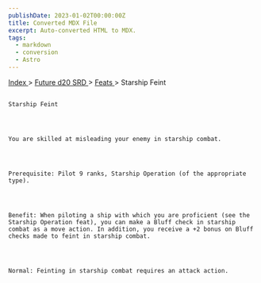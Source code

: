 ```yaml
---
publishDate: 2023-01-02T00:00:00Z
title: Converted MDX File
excerpt: Auto-converted HTML to MDX.
tags:
  - markdown
  - conversion
  - Astro
---
```


[
Index
](-index) >
[
Future d20 SRD
](future-d20-srd-index) >
[
Feats
](future-d20-srd-feats-index) > Starship Feint

##

    Starship Feint




    You are skilled at misleading your enemy in starship combat.




    Prerequisite: Pilot 9 ranks, Starship Operation (of the appropriate type).




    Benefit: When piloting a ship with which you are proficient (see the Starship Operation feat), you can make a Bluff check in starship combat as a move action. In addition, you receive a +2 bonus on Bluff checks made to feint in starship combat.




    Normal: Feinting in starship combat requires an attack action.
